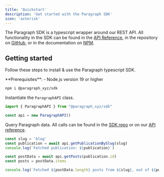 ```yaml
---
title: 'Quickstart'
description: 'Get started with the Paragraph SDK'
icon: 'asterisk'
---
```


The Paragraph SDK is a typescript wrapper around our REST API. All functionality in the SDK can be found in the [API Reference](/api-ference/), in the repository on [GitHub](https://github.com/paragraph-xyz/paragraph-sdk-js), or in the documentation on [NPM](https://www.npmjs.com/package/@paragraph_xyz/sdk).

## Getting started

Follow these steps to install & use the Paragraph typescript SDK.

<Info>
  **Prerequisites**:
  - Node.js version 19 or higher
</Info>


<Steps>
<Step title="Install the Paragraph SDK">

```bash
npm i @paragraph_xyz/sdk
```
</Step>

<Step title="Instantiate the class">

Instantiate the `ParagraphAPI` class.

```typescript
import { ParagraphAPI } from "@paragraph_xyz/sdk"

const api = new ParagraphAPI()
```

</Step>

<Step title="Query data">

Query Paragraph data. All calls can be found in the [SDK repo](https://github.com/paragraph-xyz/paragraph-sdk-js) or on our [API reference](/api-reference/).


```typescript
const slug = 'blog'
const publication = await api.getPublicationBySlug(slug)
console.log(`Fetched publication: ${publication}`)

const postData = await api.getPosts(publication.id)
const posts = postData.items

console.log(`Fetched ${postData.length} posts from ${slug}, out of ${postData.pagination.total} posts: ${JSON.stringify(posts)} `)
```

</Step>


</Steps>
